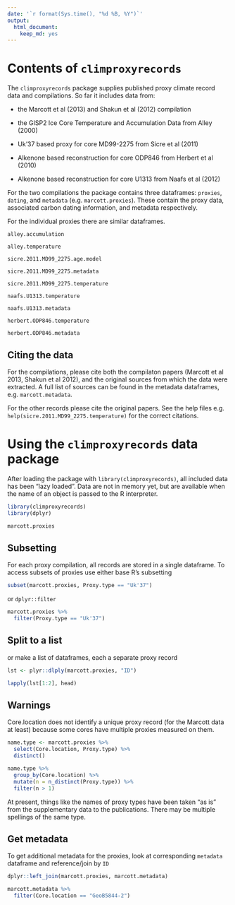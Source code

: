 ```yaml
---
date: '`r format(Sys.time(), "%d %B, %Y")`'
output: 
  html_document: 
    keep_md: yes
---
```


# Contents of `climproxyrecords`

The `climproxyrecords` package supplies published proxy climate record data and
compilations. So far it includes data from:

* the Marcott et al (2013) and Shakun et al (2012) compilation

* the GISP2 Ice Core Temperature and Accumulation Data from Alley (2000)

* Uk'37 based proxy for core MD99-2275 from Sicre et al (2011)

* Alkenone based reconstruction for core ODP846 from Herbert et al (2010)

* Alkenone based reconstruction for core U1313 from Naafs et al (2012)

For the two compilations the package contains three dataframes: `proxies`,
`dating`, and `metadata` (e.g. `marcott.proxies`). These
contain the proxy data, associated carbon dating information, and metadata
respectively.

For the individual proxies there are similar dataframes.

`alley.accumulation`  

`alley.temperature`  


`sicre.2011.MD99_2275.age.model` 
 
`sicre.2011.MD99_2275.metadata` 
 
`sicre.2011.MD99_2275.temperature`  


`naafs.U1313.temperature`  

`naafs.U1313.metadata`  

`herbert.ODP846.temperature`  

`herbert.ODP846.metadata`

## Citing the data

For the compilations, please cite both the compilaton papers (Marcott et al 2013, Shakun et al
2012), and the original sources from which the data were extracted. A full
list of sources can be found in the metadata dataframes, e.g. `marcott.metadata`.


For the other records please cite the original papers. See the help files e.g.
`help(sicre.2011.MD99_2275.temperature)` for the correct citations.


# Using the `climproxyrecords` data package

After loading the package with `library(climproxyrecords)`, all included data has been "lazy loaded". Data are not in memory yet, but are available when the name of an object is passed to the R interpreter.

```r
library(climproxyrecords)
library(dplyr)

marcott.proxies
```

## Subsetting

For each proxy compilation, all records are stored in a single dataframe. To access subsets of proxies use either base R's subsetting 

```r
subset(marcott.proxies, Proxy.type == "Uk'37")
```

or `dplyr::filter`

```r
marcott.proxies %>% 
  filter(Proxy.type == "Uk'37")
```

## Split to a list

or make a list of dataframes, each a separate proxy record

```r
lst <- plyr::dlply(marcott.proxies, "ID")

lapply(lst[1:2], head)
```



## **Warnings**

Core.location does not identify a unique proxy record (for the Marcott data at least) because some cores have multiple proxies measured on them. 

```r
name.type <- marcott.proxies %>% 
  select(Core.location, Proxy.type) %>% 
  distinct()

name.type %>% 
  group_by(Core.location) %>% 
  mutate(n = n_distinct(Proxy.type)) %>% 
  filter(n > 1)
```


At present, things like the names of proxy types have been taken "as is" from the supplementary data to the publications. There may be multiple spellings of the same type.


## Get metadata

To get additional metadata for the proxies, look at corresponding `metadata` dataframe and reference/join by `ID`

```r
dplyr::left_join(marcott.proxies, marcott.metadata)

marcott.metadata %>% 
  filter(Core.location == "GeoB5844-2")
```




